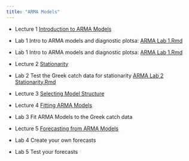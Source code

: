 ```yaml
---
title: "ARMA Models"
---
```


- Lecture 1 [Introduction to ARMA Models](Forecasting_3-1_-_ARMA_Intro.html)

- Lab 1 Intro to ARMA models and diagnostic plotsa: [ARMA Lab 1.Rmd](https://fish-forecast.github.io/Catch-Forecasting-Files/ARMA Lab 1.Rmd)

- Lab 1 Intro to ARMA models and diagnostic plotsa: [ARMA Lab 1.Rmd](../Catch-Forecasting-Files/ARMA Lab 1.Rmd)

- Lecture 2 [Stationarity](Forecasting_3-2_-_ARMA_Stationarity.html)

- Lab 2 Test the Greek catch data for stationarity [ARMA Lab 2 Stationarity.Rmd](https://fish-forecast.github.io/Catch-Forecasting-Files/ARMA Lab 2 Stationarity.Rmd)

- Lecture 3 [Selecting Model Structure](Forecasting_3-3_-_ARMA_Model_Structure.html)

- Lecture 4 [Fitting ARMA Models](Forecasting_3-4_-_ARMA_Fitting_Models.html)

- Lab 3 Fit ARMA Models to the Greek catch data

- Lecture 5 [Forecasting from ARMA Models](Forecasting_3-5_-_ARMA_Forecasting.html)

- Lab 4 Create your own forecasts

- Lab 5 Test your forecasts
